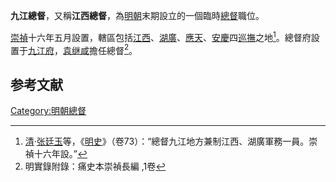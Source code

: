 '''九江總督'''，又稱'''江西總督'''，為[[明朝|明朝]]末期設立的一個臨時[[總督|總督]]職位。

[[崇禎|崇禎]]十六年五月設置，轄區包括[[江西|江西]]、[[湖廣|湖廣]]、[[應天|應天]]、[[安慶|安慶]]四[[巡撫|巡撫]]之地<ref>[[清|清]]·[[张廷玉|张廷玉]]等，《[[明史|明史]]》（卷73）：“總督九江地方兼制江西、湖廣軍務一員。崇禎十六年設。”</ref>。總督府設置于[[九江府|九江府]]，[[袁继咸|袁继咸]]擔任總督<ref>明實錄附錄：痛史本崇禎長編 ,1卷</ref>。

==参考文献==
{{reflist}}
{{明朝小作品}}
{{明朝總督}}

[[Category:明朝總督|Category:明朝總督]]